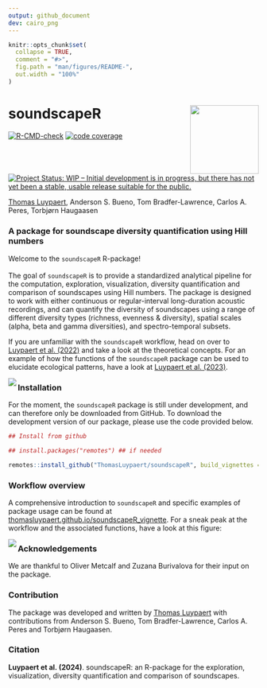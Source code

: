 ```yaml
---
output: github_document
dev: cairo_png
---
```


<!-- README.md is generated from README.Rmd. Please edit that file -->

```r
knitr::opts_chunk$set(
  collapse = TRUE,
  comment = "#>",
  fig.path = "man/figures/README-",
  out.width = "100%"
)
```



# soundscapeR <img src="man/figures/soundscaper_hexsticker.png" align="right" height="138.5"/>

<!-- badges: start -->
[![R-CMD-check](https://github.com/ThomasLuypaert/soundscapeR/actions/workflows/R-CMD-check.yaml/badge.svg)](https://github.com/ThomasLuypaert/soundscapeR/actions/workflows/R-CMD-check.yaml)
[![code coverage](https://codecov.io/gh/ThomasLuypaert/soundscapeR/branch/master/graph/badge.svg)](https://codecov.io/gh/ThomasLuypaert/soundscapeR)
[![Project Status: WIP – Initial development is in progress, but there has not yet been a stable, usable release suitable for the public.](https://www.repostatus.org/badges/latest/wip.svg)](https://www.repostatus.org/#wip)
<!-- badges: end -->

[Thomas Luypaert](https://thomasluypaert.weebly.com/), Anderson S. Bueno, Tom Bradfer-Lawrence, Carlos A. Peres, Torbjørn Haugaasen




### A package for soundscape diversity quantification using Hill numbers 

Welcome to the `soundscapeR` R-package! \
\
The goal of `soundscapeR` is to provide a standardized analytical pipeline for the computation, exploration, visualization, diversity quantification and comparison of soundscapes using Hill numbers. The package is designed to work with either continuous or regular-interval long-duration acoustic recordings, and can quantify the diversity of soundscapes using a range of different diversity types (richness, evenness & diversity), spatial scales (alpha, beta and gamma diversities), and spectro-temporal subsets.

If you are unfamiliar with the `soundscapeR` workflow, head on over to [Luypaert et al. (2022)](https://besjournals.onlinelibrary.wiley.com/doi/full/10.1111/2041-210X.13924) and take a look at the theoretical concepts. For an example of how the functions of the `soundscapeR` package can be used to elucidate ecological patterns, have a look at [Luypaert et al. (2023)](https://www.biorxiv.org/content/10.1101/2023.02.08.527658v1). 

<img src="man/figures/soundscapeR_banner.PNG" align="left" /> 


### Installation

For the moment, the `soundscapeR` package is still under development, and can therefore only be downloaded from GitHub. To download the development version of our package, please use the code provided below. 

```r
## Install from github

## install.packages("remotes") ## if needed

remotes::install_github("ThomasLuypaert/soundscapeR", build_vignettes = TRUE)
```

### Workflow overview

A comprehensive introduction to `soundscapeR` and specific examples of package usage can be found at [thomasluypaert.github.io/soundscapeR_vignette](https://thomasluypaert.github.io/soundscapeR_vignette/). For a sneak peak at the workflow and the associated functions, have a look at this figure: 

<img src="man/figures/Plot_1_soundscapeR_workflow.png" align="left" /> 

### Acknowledgements

We are thankful to Oliver Metcalf and Zuzana Burivalova for their input on the package. 

### Contribution

The package was developed and written by [Thomas Luypaert](https://thomasluypaert.weebly.com/) with contributions from Anderson S. Bueno, Tom Bradfer-Lawrence, Carlos A. Peres and Torbjørn Haugaasen.

### Citation

**Luypaert et al. (2024)**. soundscapeR: an R-package for the exploration, visualization, diversity quantification and comparison of soundscapes. 






